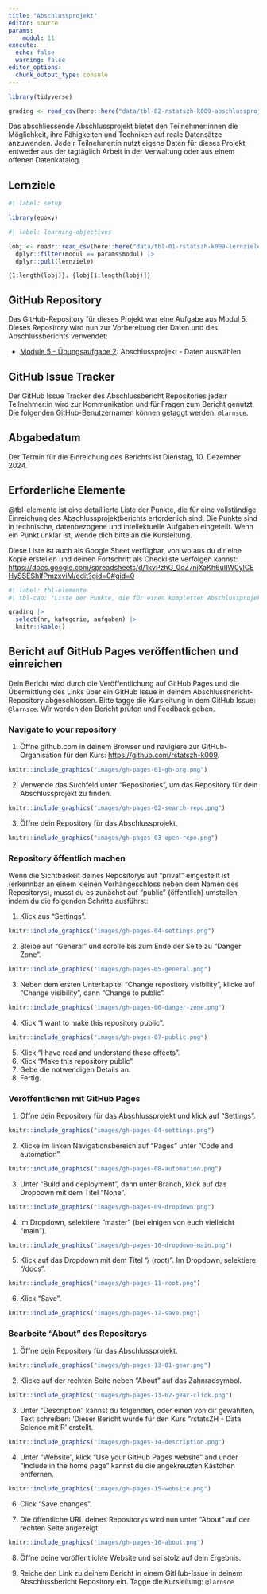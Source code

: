 ```yaml
---
title: "Abschlussprojekt"
editor: source
params:
    modul: 11
execute: 
  echo: false
  warning: false
editor_options: 
  chunk_output_type: console
---
```



```r
library(tidyverse)

grading <- read_csv(here::here("data/tbl-02-rstatszh-k009-abschlussprojekt.csv"))

```

Das abschliessende Abschlussprojekt bietet den Teilnehmer:innen die Möglichkeit, ihre Fähigkeiten und Techniken auf reale Datensätze anzuwenden. Jede:r Teilnehmer:in nutzt eigene Daten für dieses Projekt, entweder aus der tagtäglich Arbeit in der Verwaltung oder aus einem offenen Datenkatalog.

## Lernziele

```r
#| label: setup

library(epoxy)
```

```r
#| label: learning-objectives

lobj <- readr::read_csv(here::here("data/tbl-01-rstatszh-k009-lernziele.csv")) |> 
  dplyr::filter(modul == params$modul) |>
  dplyr::pull(lernziele)

```

```epoxy
{1:length(lobj)}. {lobj[1:length(lobj)]}
```

## GitHub Repository

Das GitHub-Repository für dieses Projekt war eine Aufgabe aus Modul 5. Dieses Repository wird nun zur Vorbereitung der Daten und des Abschlussberichts verwendet:

- [Module 5 - Übungsaufgabe 2](../zusatzaufgaben/md-05/za-05-02-abschlussprojekt.qmd): Abschlussprojekt - Daten auswählen

## GitHub Issue Tracker

Der GitHub Issue Tracker des Abschlussbericht Repositories jede:r Teilnehmer:in wird zur Kommunikation und für Fragen zum Bericht genutzt. Die folgenden GitHub-Benutzernamen können getaggt werden: `@larnsce`.

## Abgabedatum

Der Termin für die Einreichung des Berichts ist Dienstag, 10. Dezember 2024.

## Erforderliche Elemente

@tbl-elemente ist eine detaillierte Liste der Punkte, die für eine vollständige Einreichung des Abschlussprojektberichts erforderlich sind. Die Punkte sind in technische, datenbezogene und intellektuelle Aufgaben eingeteilt. Wenn ein Punkt unklar ist, wende dich bitte an die Kursleitung.

Diese Liste ist auch als Google Sheet verfügbar, von wo aus du dir eine Kopie erstellen und deinen Fortschritt als Checkliste verfolgen kannst: <https://docs.google.com/spreadsheets/d/1kyPzhG_0oZ7njXaKh6uIIW0yICEHySSEShlfPmzxviM/edit?gid=0#gid=0>

```r
#| label: tbl-elemente
#| tbl-cap: "Liste der Punkte, die für einen kompletten Abschlussprojekt erforderlich sind."

grading |> 
  select(nr, kategorie, aufgaben) |> 
  knitr::kable()

```

## Bericht auf GitHub Pages veröffentlichen und einreichen

Dein Bericht wird durch die Veröffentlichung auf GitHub Pages und die Übermittlung des Links über ein GitHub Issue in deinem Abschlussnericht-Repository abgeschlossen. Bitte tagge die Kursleitung in dem GitHub Issue: `@larnsce`. Wir werden den Bericht prüfen und Feedback geben.

### Navigate to your repository

1.  Öffne github.com in deinem Browser und navigiere zur GitHub-Organisation für den Kurs: <https://github.com/rstatszh-k009>.

```r
knitr::include_graphics("images/gh-pages-01-gh-org.png")
```

2.  Verwende das Suchfeld unter "Repositories", um das Repository für dein Abschlussprojekt zu finden.

```r
knitr::include_graphics("images/gh-pages-02-search-repo.png")
```

3.  Öffne dein Repository für das Abschlussprojekt.

```r
knitr::include_graphics("images/gh-pages-03-open-repo.png")
```

### Repository öffentlich machen

Wenn die Sichtbarkeit deines Repositorys auf "privat" eingestellt ist (erkennbar an einem kleinen Vorhängeschloss neben dem Namen des Repositorys), musst du es zunächst auf "public" (öffentlich) umstellen, indem du die folgenden Schritte ausführst:


1.  Klick aus "Settings".

```r
knitr::include_graphics("images/gh-pages-04-settings.png")
```

2.  Bleibe auf "General" und scrolle bis zum Ende der Seite zu "Danger Zone".

```r
knitr::include_graphics("images/gh-pages-05-general.png")
```

3. Neben dem ersten Unterkapitel "Change repository visibility", klicke  auf "Change visibility", dann "Change to public".

```r
knitr::include_graphics("images/gh-pages-06-danger-zone.png")
```

4.  Klick "I want to make this repository public".

```r
knitr::include_graphics("images/gh-pages-07-public.png")
```

5.  Klick "I have read and understand these effects".
6.  Klick "Make this repository public".
7.  Gebe die notwendigen Details an.
8.  Fertig.

### Veröffentlichen mit GitHub Pages

1.  Öffne dein Repository für das Abschlussprojekt und klick auf "Settings".

```r
knitr::include_graphics("images/gh-pages-04-settings.png")
```

2.  Klicke im linken Navigationsbereich auf "Pages" unter "Code and automation".

```r
knitr::include_graphics("images/gh-pages-08-automation.png")
```

3.  Unter "Build and deployment", dann unter Branch, klick auf das Dropbown mit dem Titel "None".

```r
knitr::include_graphics("images/gh-pages-09-dropdown.png")
```

4.  Im Dropdown, selektiere "master" (bei einigen von euch vielleicht "main").

```r
knitr::include_graphics("images/gh-pages-10-dropdown-main.png")
```

5.  Klick auf das Dropdown mit dem Titel "/ (root)". Im Dropdown, selektiere "/docs".

```r
knitr::include_graphics("images/gh-pages-11-root.png")
```

6.  Klick "Save".

```r
knitr::include_graphics("images/gh-pages-12-save.png")
```

### Bearbeite "About" des Repositorys

1.  Öffne dein Repository für das Abschlussprojekt.

```r
knitr::include_graphics("images/gh-pages-13-01-gear.png")
```

2.  Klicke auf der rechten Seite neben "About" auf das Zahnradsymbol.

```r
knitr::include_graphics("images/gh-pages-13-02-gear-click.png")
```

3.  Unter "Description" kannst du folgenden, oder einen von dir gewählten, Text schreiben: 'Dieser Bericht wurde für den Kurs "rstatsZH - Data Science mit R' erstellt. 

```r
knitr::include_graphics("images/gh-pages-14-description.png")
```

4.  Unter "Website", klick "Use your GitHub Pages website" and under "Include in the home page" kannst du die angekreuzten Kästchen entfernen.

```r
knitr::include_graphics("images/gh-pages-15-website.png")
```

6.  Click "Save changes".

7.  Die öffentliche URL deines Repositorys wird nun unter "About" auf der rechten Seite angezeigt.

```r
knitr::include_graphics("images/gh-pages-16-about.png")
```

8.  Öffne deine veröffentlichte Website und sei stolz auf dein Ergebnis.

9.  Reiche den Link zu deinem Bericht in einem GitHub-Issue in deinem Abschlussbericht Repository ein. Tagge die Kursleitung: `@larnsce`